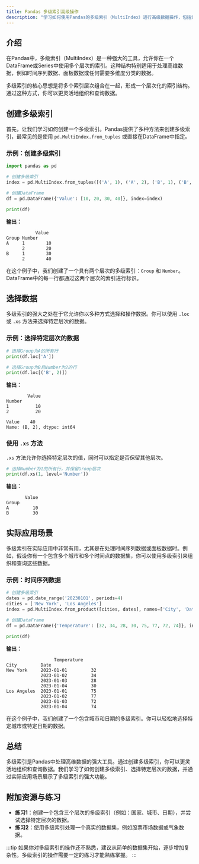 ```yaml
---
title: Pandas 多级索引高级操作
description: "学习如何使用Pandas的多级索引（MultiIndex）进行高级数据操作，包括索引创建、数据选择和实际应用场景。"
---
```


## 介绍

在Pandas中，多级索引（MultiIndex）是一种强大的工具，允许你在一个DataFrame或Series中使用多个层次的索引。这种结构特别适用于处理高维数据，例如时间序列数据、面板数据或任何需要多维度分类的数据。

多级索引的核心思想是将多个索引层次组合在一起，形成一个层次化的索引结构。通过这种方式，你可以更灵活地组织和查询数据。

## 创建多级索引

首先，让我们学习如何创建一个多级索引。Pandas提供了多种方法来创建多级索引，最常见的是使用 `pd.MultiIndex.from_tuples` 或直接在DataFrame中指定。

### 示例：创建多级索引

```python
import pandas as pd

# 创建多级索引
index = pd.MultiIndex.from_tuples([('A', 1), ('A', 2), ('B', 1), ('B', 2)], names=['Group', 'Number'])

# 创建DataFrame
df = pd.DataFrame({'Value': [10, 20, 30, 40]}, index=index)

print(df)
```

**输出：**

```
           Value
Group Number       
A     1        10
      2        20
B     1        30
      2        40
```

在这个例子中，我们创建了一个具有两个层次的多级索引：`Group` 和 `Number`。DataFrame中的每一行都通过这两个层次的索引进行标识。

## 选择数据

多级索引的强大之处在于它允许你以多种方式选择和操作数据。你可以使用 `.loc` 或 `.xs` 方法来选择特定层次的数据。

### 示例：选择特定层次的数据

```python
# 选择Group为A的所有行
print(df.loc['A'])

# 选择Group为B且Number为2的行
print(df.loc[('B', 2)])
```

**输出：**

```
        Value
Number       
1          10
2          20

Value    40
Name: (B, 2), dtype: int64
```

### 使用 `.xs` 方法

`.xs` 方法允许你选择特定层次的值，同时可以指定是否保留其他层次。

```python
# 选择Number为1的所有行，并保留Group层次
print(df.xs(1, level='Number'))
```

**输出：**

```
       Value
Group       
A         10
B         30
```

## 实际应用场景

多级索引在实际应用中非常有用，尤其是在处理时间序列数据或面板数据时。例如，假设你有一个包含多个城市和多个时间点的数据集，你可以使用多级索引来组织和查询这些数据。

### 示例：时间序列数据

```python
# 创建多级索引
dates = pd.date_range('20230101', periods=4)
cities = ['New York', 'Los Angeles']
index = pd.MultiIndex.from_product([cities, dates], names=['City', 'Date'])

# 创建DataFrame
df = pd.DataFrame({'Temperature': [32, 34, 28, 30, 75, 77, 72, 74]}, index=index)

print(df)
```

**输出：**

```
                  Temperature
City         Date              
New York     2023-01-01         32
             2023-01-02         34
             2023-01-03         28
             2023-01-04         30
Los Angeles  2023-01-01         75
             2023-01-02         77
             2023-01-03         72
             2023-01-04         74
```

在这个例子中，我们创建了一个包含城市和日期的多级索引。你可以轻松地选择特定城市或特定日期的数据。

## 总结

多级索引是Pandas中处理高维数据的强大工具。通过创建多级索引，你可以更灵活地组织和查询数据。我们学习了如何创建多级索引、选择特定层次的数据，并通过实际应用场景展示了多级索引的强大功能。

## 附加资源与练习

- **练习1**：创建一个包含三个层次的多级索引（例如：国家、城市、日期），并尝试选择特定层次的数据。
- **练习2**：使用多级索引处理一个真实的数据集，例如股票市场数据或气象数据。

:::tip
如果你对多级索引的操作还不熟悉，建议从简单的数据集开始，逐步增加复杂性。多级索引的操作需要一定的练习才能熟练掌握。
:::